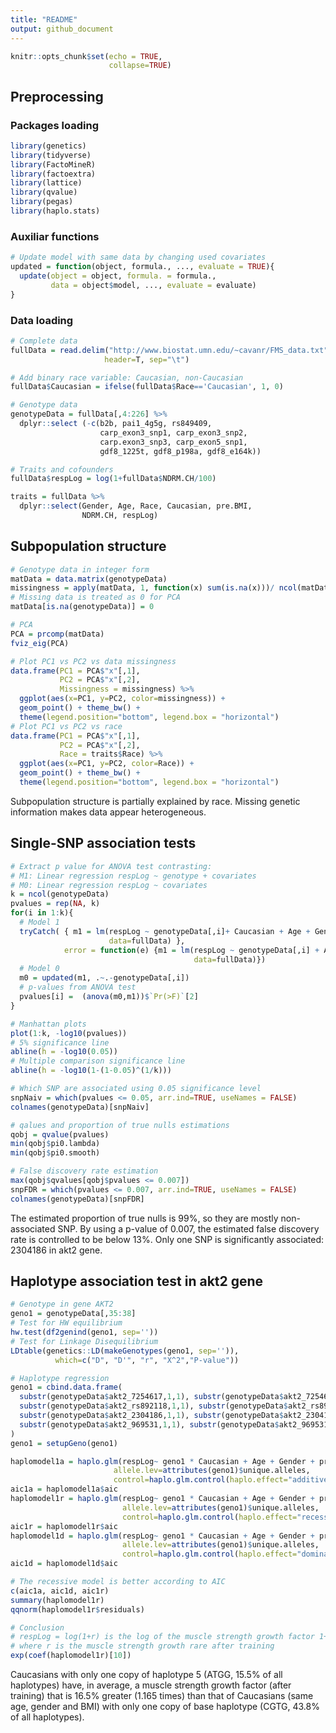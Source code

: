 ```yaml
---
title: "README"
output: github_document
---
```


```r
knitr::opts_chunk$set(echo = TRUE,
                      collapse=TRUE)
```

## Preprocessing 

### Packages loading 
```r
library(genetics)
library(tidyverse)
library(FactoMineR)
library(factoextra)
library(lattice)
library(qvalue)
library(pegas)
library(haplo.stats)
```

### Auxiliar functions
```r
# Update model with same data by changing used covariates
updated = function(object, formula., ..., evaluate = TRUE){
  update(object = object, formula. = formula.,
         data = object$model, ..., evaluate = evaluate)
}
```

### Data loading
```r
# Complete data
fullData = read.delim("http://www.biostat.umn.edu/~cavanr/FMS_data.txt",
                     header=T, sep="\t")

# Add binary race variable: Caucasian, non-Caucasian
fullData$Caucasian = ifelse(fullData$Race=='Caucasian', 1, 0)

# Genotype data
genotypeData = fullData[,4:226] %>% 
  dplyr::select (-c(b2b, pai1_4g5g, rs849409,
                    carp_exon3_snp1, carp_exon3_snp2,
                    carp.exon3_snp3, carp_exon5_snp1,
                    gdf8_1225t, gdf8_p198a, gdf8_e164k))

# Traits and cofounders
fullData$respLog = log(1+fullData$NDRM.CH/100)

traits = fullData %>% 
  dplyr::select(Gender, Age, Race, Caucasian, pre.BMI,
                NDRM.CH, respLog)
```


## Subpopulation structure
```r
# Genotype data in integer form
matData = data.matrix(genotypeData)
missingness = apply(matData, 1, function(x) sum(is.na(x)))/ ncol(matData)
# Missing data is treated as 0 for PCA
matData[is.na(genotypeData)] = 0

# PCA
PCA = prcomp(matData)
fviz_eig(PCA)

# Plot PC1 vs PC2 vs data missingness
data.frame(PC1 = PCA$"x"[,1],
           PC2 = PCA$"x"[,2],
           Missingness = missingness) %>%
  ggplot(aes(x=PC1, y=PC2, color=missingness)) +
  geom_point() + theme_bw() + 
  theme(legend.position="bottom", legend.box = "horizontal")
# Plot PC1 vs PC2 vs race
data.frame(PC1 = PCA$"x"[,1],
           PC2 = PCA$"x"[,2],
           Race = traits$Race) %>%
  ggplot(aes(x=PC1, y=PC2, color=Race)) +
  geom_point() + theme_bw() + 
  theme(legend.position="bottom", legend.box = "horizontal")
```

Subpopulation structure is partially explained by race. Missing genetic information makes data appear heterogeneous.

## Single-SNP association tests
```r
# Extract p value for ANOVA test contrasting:
# M1: Linear regression respLog ~ genotype + covariates
# M0: Linear regression respLog ~ covariates
k = ncol(genotypeData)
pvalues = rep(NA, k)
for(i in 1:k){
  # Model 1
  tryCatch( { m1 = lm(respLog ~ genotypeData[,i]+ Caucasian + Age + Gender + pre.BMI,
                      data=fullData) },
            error = function(e) {m1 = lm(respLog ~ genotypeData[,i] + Age + Gender + pre.BMI,
                                         data=fullData)})
  # Model 0
  m0 = updated(m1, .~.-genotypeData[,i])
  # p-values from ANOVA test
  pvalues[i] =  (anova(m0,m1))$`Pr(>F)`[2]
}

# Manhattan plots
plot(1:k, -log10(pvalues))
# 5% significance line
abline(h = -log10(0.05))
# Multiple comparison significance line
abline(h = -log10(1-(1-0.05)^(1/k)))

# Which SNP are associated using 0.05 significance level
snpNaiv = which(pvalues <= 0.05, arr.ind=TRUE, useNames = FALSE)
colnames(genotypeData)[snpNaiv]

# qalues and proportion of true nulls estimations
qobj = qvalue(pvalues)
min(qobj$pi0.lambda)
min(qobj$pi0.smooth)

# False discovery rate estimation
max(qobj$qvalues[qobj$pvalues <= 0.007])
snpFDR = which(pvalues <= 0.007, arr.ind=TRUE, useNames = FALSE)
colnames(genotypeData)[snpFDR]
```

The estimated proportion of true nulls is 99\%, so they are mostly non-associated SNP. By using a p-value of 0.007, the estimated false discovery rate is controlled to be below 13\%. Only one SNP is significantly associated: 2304186 in akt2 gene.

## Haplotype association test in akt2 gene

```r
# Genotype in gene AKT2
geno1 = genotypeData[,35:38]
# Test for HW equilibrium
hw.test(df2genind(geno1, sep=''))
# Test for Linkage Disequilibrium
LDtable(genetics::LD(makeGenotypes(geno1, sep='')),
          which=c("D", "D'", "r", "X^2","P-value"))

# Haplotype regression
geno1 = cbind.data.frame(
  substr(genotypeData$akt2_7254617,1,1), substr(genotypeData$akt2_7254617,2,2),
  substr(genotypeData$akt2_rs892118,1,1), substr(genotypeData$akt2_rs892118,2,2), 
  substr(genotypeData$akt2_2304186,1,1), substr(genotypeData$akt2_2304186,2,2), 
  substr(genotypeData$akt2_969531,1,1), substr(genotypeData$akt2_969531,2,2)
)
geno1 = setupGeno(geno1)

haplomodel1a = haplo.glm(respLog~ geno1 * Caucasian + Age + Gender + pre.BMI, data=fullData,
                       allele.lev=attributes(geno1)$unique.alleles, 
                       control=haplo.glm.control(haplo.effect="additive"))
aic1a = haplomodel1a$aic
haplomodel1r = haplo.glm(respLog~ geno1 * Caucasian + Age + Gender + pre.BMI, data=fullData,
                         allele.lev=attributes(geno1)$unique.alleles, 
                         control=haplo.glm.control(haplo.effect="recessive"))
aic1r = haplomodel1r$aic
haplomodel1d = haplo.glm(respLog~ geno1 * Caucasian + Age + Gender + pre.BMI, data=fullData,
                         allele.lev=attributes(geno1)$unique.alleles, 
                         control=haplo.glm.control(haplo.effect="dominant"))
aic1d = haplomodel1d$aic

# The recessive model is better according to AIC
c(aic1a, aic1d, aic1r)
summary(haplomodel1r)
qqnorm(haplomodel1r$residuals)

# Conclusion
# respLog = log(1+r) is the log of the muscle strength growth factor 1+r
# where r is the muscle strength growth rare after training
exp(coef(haplomodel1r)[10])
```

Caucasians with only one copy of haplotype 5 (ATGG, 15.5% of all haplotypes) have, in average, a muscle strength growth factor (after training) that is 16.5\% greater (1.165 times) than that of Caucasians (same age, gender and BMI) with only one copy of base haplotype (CGTG, 43.8\% of all haplotypes). 
